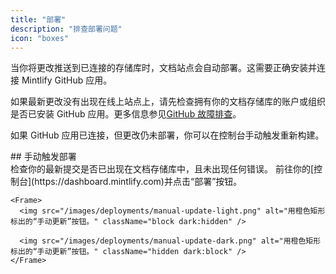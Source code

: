 ```yaml
---
title: "部署"
description: "排查部署问题"
icon: "boxes"
---
```


当你将更改推送到已连接的存储库时，文档站点会自动部署。这需要正确安装并连接 Mintlify GitHub 应用。

如果最新更改没有出现在线上站点上，请先检查拥有你的文档存储库的账户或组织是否已安装 GitHub 应用。更多信息参见[GitHub 故障排查](/zh/settings/github#troubleshooting)。

如果 GitHub 应用已连接，但更改仍未部署，你可以在控制台手动触发重新构建。

<div id="manually-triggering-a-deployment">
  ## 手动触发部署
</div>

<Steps>
  <Step title="确认你的最新提交已成功。">
    检查你的最新提交是否已出现在文档存储库中，且未出现任何错误。
  </Step>

  <Step title="手动触发部署。">
    前往你的[控制台](https://dashboard.mintlify.com)并点击“部署”按钮。

    <Frame>
      <img src="/images/deployments/manual-update-light.png" alt="用橙色矩形标出的“手动更新”按钮。" className="block dark:hidden" />

      <img src="/images/deployments/manual-update-dark.png" alt="用橙色矩形标出的“手动更新”按钮。" className="hidden dark:block" />
    </Frame>
  </Step>
</Steps>

